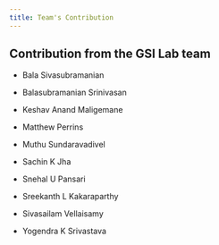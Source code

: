 ```yaml
---
title: Team's Contribution
---
```



<PageDescription>


</PageDescription>

## Contribution from the GSI Lab team

- Bala Sivasubramanian 

- Balasubramanian Srinivasan 

- Keshav Anand Maligemane

- Matthew Perrins

- Muthu Sundaravadivel

- Sachin K Jha

- Snehal U Pansari

- Sreekanth L Kakaraparthy

- Sivasailam Vellaisamy 

- Yogendra K Srivastava



